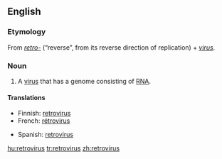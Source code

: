 {{see|rétrovirus}}
==English==
{{wikipedia}}

===Etymology===
From ''[[retro-]]'' (“reverse”, from its reverse direction of replication) + ''[[virus]]''.

===Noun===
{{en-noun|retroviruses}}

# {{virology}} A [[virus]] that has a genome consisting of [[RNA]].

====Translations====
{{trans-top|virus with a genome consisting of RNA}}
*Finnish: [[#Finnish|retrovirus]]
*French: [[rétrovirus]]
{{trans-mid}}
*Spanish: [[#Spanish|retrovirus]]
{{trans-bottom}}

[[hu:retrovirus]]
[[tr:retrovirus]]
[[zh:retrovirus]]